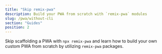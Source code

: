 ```yaml
---
title: "Skip remix-pwa"
description: Build your PWA from scratch with `remix-pwa` modules
slug: /pwa/without-cli
section: "Guides"
position: 2
---
```


Skip scaffolding a PWA with `npx remix-pwa` and learn how to build your own custom PWA from scratch by utilizing `remix-pwa` packages.